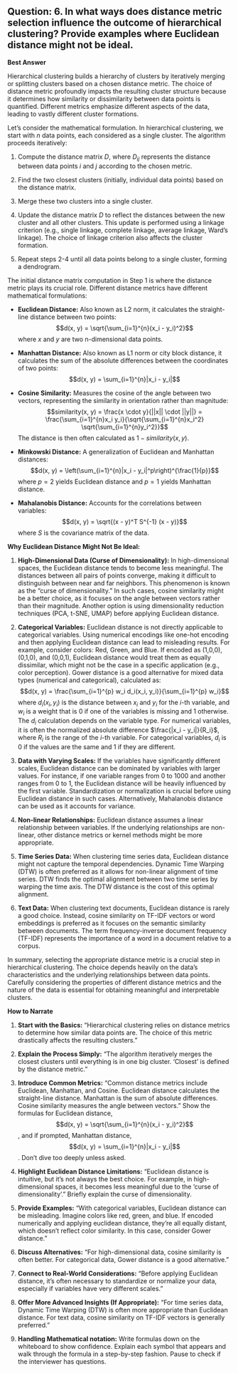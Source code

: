 ## Question: 6. In what ways does distance metric selection influence the outcome of hierarchical clustering? Provide examples where Euclidean distance might not be ideal.

**Best Answer**

Hierarchical clustering builds a hierarchy of clusters by iteratively merging or splitting clusters based on a chosen distance metric. The choice of distance metric profoundly impacts the resulting cluster structure because it determines how similarity or dissimilarity between data points is quantified. Different metrics emphasize different aspects of the data, leading to vastly different cluster formations.

Let's consider the mathematical formulation. In hierarchical clustering, we start with $n$ data points, each considered as a single cluster. The algorithm proceeds iteratively:

1.  Compute the distance matrix $D$, where $D_{ij}$ represents the distance between data points $i$ and $j$ according to the chosen metric.

2.  Find the two closest clusters (initially, individual data points) based on the distance matrix.

3.  Merge these two clusters into a single cluster.

4.  Update the distance matrix $D$ to reflect the distances between the new cluster and all other clusters. This update is performed using a linkage criterion (e.g., single linkage, complete linkage, average linkage, Ward's linkage). The choice of linkage criterion also affects the cluster formation.

5.  Repeat steps 2-4 until all data points belong to a single cluster, forming a dendrogram.

The initial distance matrix computation in Step 1 is where the distance metric plays its crucial role. Different distance metrics have different mathematical formulations:

*   **Euclidean Distance:** Also known as L2 norm, it calculates the straight-line distance between two points:
    $$d(x, y) = \sqrt{\sum_{i=1}^{n}(x_i - y_i)^2}$$
    where $x$ and $y$ are two n-dimensional data points.

*   **Manhattan Distance:** Also known as L1 norm or city block distance, it calculates the sum of the absolute differences between the coordinates of two points:
    $$d(x, y) = \sum_{i=1}^{n}|x_i - y_i|$$

*   **Cosine Similarity:** Measures the cosine of the angle between two vectors, representing the similarity in orientation rather than magnitude:
    $$similarity(x, y) = \frac{x \cdot y}{||x|| \cdot ||y||} = \frac{\sum_{i=1}^{n}x_i y_i}{\sqrt{\sum_{i=1}^{n}x_i^2} \sqrt{\sum_{i=1}^{n}y_i^2}}$$
    The distance is then often calculated as $1 - similarity(x, y)$.

*   **Minkowski Distance:** A generalization of Euclidean and Manhattan distances:
    $$d(x, y) = \left(\sum_{i=1}^{n}|x_i - y_i|^p\right)^{\frac{1}{p}}$$
    where $p = 2$ yields Euclidean distance and $p = 1$ yields Manhattan distance.

*   **Mahalanobis Distance:** Accounts for the correlations between variables:
    $$d(x, y) = \sqrt{(x - y)^T S^{-1} (x - y)}$$
    where $S$ is the covariance matrix of the data.

**Why Euclidean Distance Might Not Be Ideal:**

1.  **High-Dimensional Data (Curse of Dimensionality):** In high-dimensional spaces, the Euclidean distance tends to become less meaningful. The distances between all pairs of points converge, making it difficult to distinguish between near and far neighbors.  This phenomenon is known as the "curse of dimensionality." In such cases, cosine similarity might be a better choice, as it focuses on the angle between vectors rather than their magnitude. Another option is using dimensionality reduction techniques (PCA, t-SNE, UMAP) before applying Euclidean distance.

2.  **Categorical Variables:** Euclidean distance is not directly applicable to categorical variables. Using numerical encodings like one-hot encoding and then applying Euclidean distance can lead to misleading results.  For example, consider colors: Red, Green, and Blue. If encoded as (1,0,0), (0,1,0), and (0,0,1), Euclidean distance would treat them as equally dissimilar, which might not be the case in a specific application (e.g., color perception). Gower distance is a good alternative for mixed data types (numerical and categorical), calculated as:
    $$d(x, y) = \frac{\sum_{i=1}^{p} w_i d_i(x_i, y_i)}{\sum_{i=1}^{p} w_i}$$
    where $d_i(x_i, y_i)$ is the distance between $x_i$ and $y_i$ for the $i$-th variable, and $w_i$ is a weight that is 0 if one of the variables is missing and 1 otherwise. The $d_i$ calculation depends on the variable type. For numerical variables, it is often the normalized absolute difference $\frac{|x_i - y_i|}{R_i}$, where $R_i$ is the range of the $i$-th variable. For categorical variables, $d_i$ is 0 if the values are the same and 1 if they are different.

3.  **Data with Varying Scales:** If the variables have significantly different scales, Euclidean distance can be dominated by variables with larger values. For instance, if one variable ranges from 0 to 1000 and another ranges from 0 to 1, the Euclidean distance will be heavily influenced by the first variable. Standardization or normalization is crucial before using Euclidean distance in such cases. Alternatively, Mahalanobis distance can be used as it accounts for variance.

4.  **Non-linear Relationships:** Euclidean distance assumes a linear relationship between variables. If the underlying relationships are non-linear, other distance metrics or kernel methods might be more appropriate.

5.  **Time Series Data:** When clustering time series data, Euclidean distance might not capture the temporal dependencies. Dynamic Time Warping (DTW) is often preferred as it allows for non-linear alignment of time series. DTW finds the optimal alignment between two time series by warping the time axis. The DTW distance is the cost of this optimal alignment.

6.  **Text Data:**  When clustering text documents, Euclidean distance is rarely a good choice.  Instead, cosine similarity on TF-IDF vectors or word embeddings is preferred as it focuses on the semantic similarity between documents.  The term frequency-inverse document frequency (TF-IDF) represents the importance of a word in a document relative to a corpus.

In summary, selecting the appropriate distance metric is a crucial step in hierarchical clustering.  The choice depends heavily on the data's characteristics and the underlying relationships between data points. Carefully considering the properties of different distance metrics and the nature of the data is essential for obtaining meaningful and interpretable clusters.

**How to Narrate**

1.  **Start with the Basics:** "Hierarchical clustering relies on distance metrics to determine how similar data points are. The choice of this metric drastically affects the resulting clusters."

2.  **Explain the Process Simply:**  "The algorithm iteratively merges the closest clusters until everything is in one big cluster.  'Closest' is defined by the distance metric."

3.  **Introduce Common Metrics:** "Common distance metrics include Euclidean, Manhattan, and Cosine. Euclidean distance calculates the straight-line distance.  Manhattan is the sum of absolute differences.  Cosine similarity measures the angle between vectors." Show the formulas for Euclidean distance, $$d(x, y) = \sqrt{\sum_{i=1}^{n}(x_i - y_i)^2}$$, and if prompted, Manhattan distance, $$d(x, y) = \sum_{i=1}^{n}|x_i - y_i|$$. Don't dive too deeply unless asked.

4.  **Highlight Euclidean Distance Limitations:** "Euclidean distance is intuitive, but it's not always the best choice.  For example, in high-dimensional spaces, it becomes less meaningful due to the 'curse of dimensionality'." Briefly explain the curse of dimensionality.

5.  **Provide Examples:** "With categorical variables, Euclidean distance can be misleading. Imagine colors like red, green, and blue. If encoded numerically and applying euclidean distance, they're all equally distant, which doesn't reflect color similarity. In this case, consider Gower distance."

6.  **Discuss Alternatives:** "For high-dimensional data, cosine similarity is often better. For categorical data, Gower distance is a good alternative."

7.  **Connect to Real-World Considerations:** "Before applying Euclidean distance, it's often necessary to standardize or normalize your data, especially if variables have very different scales."

8.  **Offer More Advanced Insights (If Appropriate):** "For time series data, Dynamic Time Warping (DTW) is often more appropriate than Euclidean distance. For text data, cosine similarity on TF-IDF vectors is generally preferred."

9. **Handling Mathematical notation:** Write formulas down on the whiteboard to show confidence. Explain each symbol that appears and walk through the formula in a step-by-step fashion. Pause to check if the interviewer has questions.
